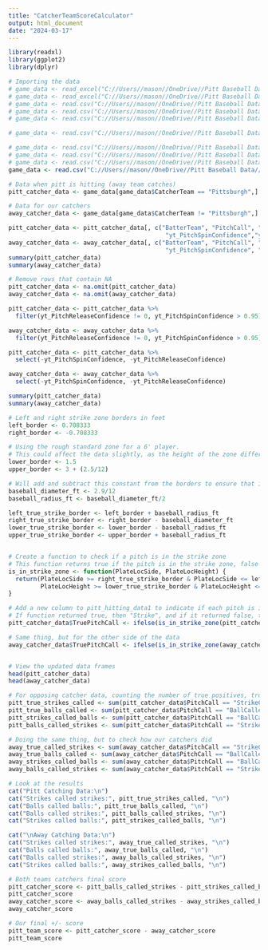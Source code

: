 ---
title: "CatcherTeamScoreCalculator"
output: html_document
date: "2024-03-17"
---

```{r}
library(readxl)
library(ggplot2)
library(dplyr)
```

```{r}
# Importing the data 
# game_data <- read_excel("C://Users//mason//OneDrive//Pitt Baseball Data//CollectedBaseballData//VirginiaMarch22-24//REVISED Virginia@Pitt 22MAR24.xlsx")
# game_data <- read_excel("C://Users//mason//OneDrive//Pitt Baseball Data//CollectedBaseballData//VirginiaMarch22-24//Virginia@Pitt 23MAR24.xlsx")
# game_data <- read.csv("C://Users//mason//OneDrive//Pitt Baseball Data//CollectedBaseballData//GTApril5-7//4-5-24 Pitt vs. Georgia Tech Game 1.csv")
# game_data <- read.csv("C://Users//mason//OneDrive//Pitt Baseball Data//CollectedBaseballData//GTApril5-7//GT@Pitt 06APR24.csv")
# game_data <- read.csv("C://Users//mason//OneDrive//Pitt Baseball Data//CollectedBaseballData//DukeApril13-14//REVISED Duke@Pitt G1 13APR24.csv")

# game_data <- read.csv("C://Users//mason//OneDrive//Pitt Baseball Data//CollectedBaseballData//DukeApril13-14//REVISED Duke@Pitt G2 13APR24.csv")

# game_data <- read.csv("C://Users//mason//OneDrive//Pitt Baseball Data//CollectedBaseballData//DukeApril13-14//Duke@Pitt 14APR24.csv")
# game_data <- read.csv("C://Users//mason//OneDrive//Pitt Baseball Data//CollectedBaseballData//BryantApril27-29//REVISED Bryant@Pitt 26APR2024.csv")
# game_data <- read.csv("C://Users//mason//OneDrive//Pitt Baseball Data//CollectedBaseballData//BryantApril27-29//REVISED Bryant@Pitt 27APR24.csv")
game_data <- read.csv("C://Users//mason//OneDrive//Pitt Baseball Data//CollectedBaseballData//BryantApril27-29//Bryant@Pitt 28APR24.csv")

```

```{r}
# Data when pitt is hitting (away team catches)
pitt_catcher_data <- game_data[game_data$CatcherTeam == "Pittsburgh",] 

# Data for our catchers 
away_catcher_data <- game_data[game_data$CatcherTeam != "Pittsburgh",] 
```

```{r}
pitt_catcher_data <- pitt_catcher_data[, c("BatterTeam", "PitchCall", "PlateLocHeight", "PlateLocSide",
                                            "yt_PitchSpinConfidence","yt_PitchReleaseConfidence")]
away_catcher_data <- away_catcher_data[, c("BatterTeam", "PitchCall", "PlateLocHeight", "PlateLocSide",
                                            "yt_PitchSpinConfidence", "yt_PitchReleaseConfidence")]
summary(pitt_catcher_data)
summary(away_catcher_data)

# Remove rows that contain NA 
pitt_catcher_data <- na.omit(pitt_catcher_data)
away_catcher_data <- na.omit(away_catcher_data)

pitt_catcher_data <- pitt_catcher_data %>%
  filter(yt_PitchReleaseConfidence != 0, yt_PitchSpinConfidence > 0.95)

away_catcher_data <- away_catcher_data %>%
  filter(yt_PitchReleaseConfidence != 0, yt_PitchSpinConfidence > 0.95)

pitt_catcher_data <- pitt_catcher_data %>%
  select(-yt_PitchSpinConfidence, -yt_PitchReleaseConfidence)

away_catcher_data <- away_catcher_data %>%
  select(-yt_PitchSpinConfidence, -yt_PitchReleaseConfidence)

summary(pitt_catcher_data)
summary(away_catcher_data)
```


```{r}
# Left and right strike zone borders in feet 
left_border <- 0.708333
right_border <- -0.708333 

# Using the rough standard zone for a 6' player. 
# This could affect the data slightly, as the height of the zone differs by a noticeable amount between a 5'8 and 6'4 player. 
lower_border <- 1.5
upper_border <- 3 + (2.5/12)

# Will add and subtract this constant from the borders to ensure that if any part of the ball hits the zone, it is a strike. 
baseball_diameter_ft <- 2.9/12
baseball_radius_ft <- baseball_diameter_ft/2

left_true_strike_border <- left_border + baseball_radius_ft
right_true_strike_border <- right_border - baseball_diameter_ft 
lower_true_strike_border <- lower_border - baseball_radius_ft 
upper_true_strike_border <- upper_border + baseball_radius_ft 


# Create a function to check if a pitch is in the strike zone
# This function returns true if the pitch is in the strike zone, false if it is not 
is_in_strike_zone <- function(PlateLocSide, PlateLocHeight) {
  return(PlateLocSide >= right_true_strike_border & PlateLocSide <= left_true_strike_border &
         PlateLocHeight >= lower_true_strike_border & PlateLocHeight <= upper_true_strike_border)
}

# Add a new column to pitt_hitting_data1 to indicate if each pitch is in the strike zone
# If function returned true, then "Strike", and if it returned false, then "Ball" 
pitt_catcher_data$TruePitchCall <- ifelse(is_in_strike_zone(pitt_catcher_data$PlateLocSide, pitt_catcher_data$PlateLocHeight), "Strike", "Ball")

# Same thing, but for the other side of the data 
away_catcher_data$TruePitchCall <- ifelse(is_in_strike_zone(away_catcher_data$PlateLocSide, away_catcher_data$PlateLocHeight), "Strike", "Ball")


# View the updated data frames
head(pitt_catcher_data)
head(away_catcher_data)
```

```{r}
# For opposing catcher data, counting the number of true positives, true negatives, false positives, and false negatives 
pitt_true_strikes_called <- sum(pitt_catcher_data$PitchCall == "StrikeCalled" & pitt_catcher_data$TruePitchCall == "Strike")
pitt_true_balls_called <- sum(pitt_catcher_data$PitchCall == "BallCalled" & pitt_catcher_data$TruePitchCall == "Ball")
pitt_strikes_called_balls <- sum(pitt_catcher_data$PitchCall == "BallCalled" & pitt_catcher_data$TruePitchCall == "Strike")
pitt_balls_called_strikes <- sum(pitt_catcher_data$PitchCall == "StrikeCalled" & pitt_catcher_data$TruePitchCall == "Ball")

# Doing the same thing, but to check how our catchers did 
away_true_called_strikes <- sum(away_catcher_data$PitchCall == "StrikeCalled" & away_catcher_data$TruePitchCall == "Strike")
away_true_balls_called <- sum(away_catcher_data$PitchCall == "BallCalled" & away_catcher_data$TruePitchCall == "Ball")
away_strikes_called_balls <- sum(away_catcher_data$PitchCall == "BallCalled" & away_catcher_data$TruePitchCall == "Strike")
away_balls_called_strikes <- sum(away_catcher_data$PitchCall == "StrikeCalled" & away_catcher_data$TruePitchCall == "Ball")

# Look at the results 
cat("Pitt Catching Data:\n")
cat("Strikes called strikes:", pitt_true_strikes_called, "\n")
cat("Balls called balls:", pitt_true_balls_called, "\n")
cat("Balls called strikes:", pitt_balls_called_strikes, "\n")
cat("Strikes called balls:", pitt_strikes_called_balls, "\n")

cat("\nAway Catching Data:\n")
cat("Strikes called strikes:", away_true_called_strikes, "\n")
cat("Balls called balls:", away_true_balls_called, "\n")
cat("Balls called strikes:", away_balls_called_strikes, "\n")
cat("Strikes called balls:", away_strikes_called_balls, "\n")
```

```{r}
# Both teams catchers final score 
pitt_catcher_score <- pitt_balls_called_strikes - pitt_strikes_called_balls
pitt_catcher_score
away_catcher_score <- away_balls_called_strikes - away_strikes_called_balls
away_catcher_score
```

```{r}
# Our final +/- score 
pitt_team_score <- pitt_catcher_score - away_catcher_score
pitt_team_score
```

